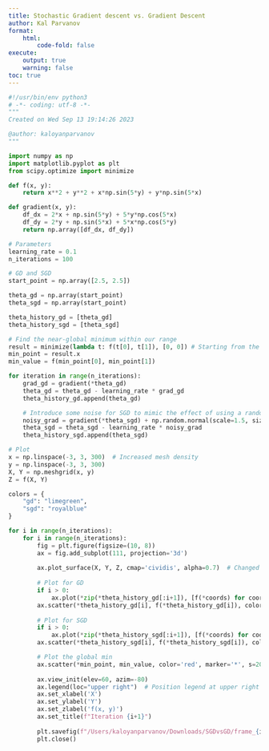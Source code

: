 ```yaml
---
title: Stochastic Gradient descent vs. Gradient Descent
author: Kal Parvanov
format:
    html:
        code-fold: false
execute:
    output: true
    warning: false
toc: true
---
```


```python
#!/usr/bin/env python3
# -*- coding: utf-8 -*-
"""
Created on Wed Sep 13 19:14:26 2023

@author: kaloyanparvanov
"""

import numpy as np
import matplotlib.pyplot as plt
from scipy.optimize import minimize

def f(x, y):
    return x**2 + y**2 + x*np.sin(5*y) + y*np.sin(5*x)

def gradient(x, y):
    df_dx = 2*x + np.sin(5*y) + 5*y*np.cos(5*x)
    df_dy = 2*y + np.sin(5*x) + 5*x*np.cos(5*y)
    return np.array([df_dx, df_dy])

# Parameters
learning_rate = 0.1
n_iterations = 100

# GD and SGD
start_point = np.array([2.5, 2.5])

theta_gd = np.array(start_point)
theta_sgd = np.array(start_point)

theta_history_gd = [theta_gd]
theta_history_sgd = [theta_sgd]

# Find the near-global minimum within our range
result = minimize(lambda t: f(t[0], t[1]), [0, 0]) # Starting from the point (0,0)
min_point = result.x
min_value = f(min_point[0], min_point[1])

for iteration in range(n_iterations):
    grad_gd = gradient(*theta_gd)
    theta_gd = theta_gd - learning_rate * grad_gd
    theta_history_gd.append(theta_gd)

    # Introduce some noise for SGD to mimic the effect of using a random data point.
    noisy_grad = gradient(*theta_sgd) + np.random.normal(scale=1.5, size=2)
    theta_sgd = theta_sgd - learning_rate * noisy_grad
    theta_history_sgd.append(theta_sgd)

# Plot
x = np.linspace(-3, 3, 300)  # Increased mesh density
y = np.linspace(-3, 3, 300)
X, Y = np.meshgrid(x, y)
Z = f(X, Y)

colors = {
    "gd": "limegreen",
    "sgd": "royalblue"
}

for i in range(n_iterations):
    for i in range(n_iterations):
        fig = plt.figure(figsize=(10, 8))
        ax = fig.add_subplot(111, projection='3d')
        
        ax.plot_surface(X, Y, Z, cmap='cividis', alpha=0.7)  # Changed colormap to viridis
    
        # Plot for GD
        if i > 0:
            ax.plot(*zip(*theta_history_gd[:i+1]), [f(*coords) for coords in theta_history_gd[:i+1]], color=colors["gd"], alpha=0.5)
        ax.scatter(*theta_history_gd[i], f(*theta_history_gd[i]), color=colors["gd"], label='GD', s=60, edgecolors='k')
    
        # Plot for SGD
        if i > 0:
            ax.plot(*zip(*theta_history_sgd[:i+1]), [f(*coords) for coords in theta_history_sgd[:i+1]], color=colors["sgd"], alpha=0.5)
        ax.scatter(*theta_history_sgd[i], f(*theta_history_sgd[i]), color=colors["sgd"], label='SGD', s=60, edgecolors='k')

        # Plot the global min
        ax.scatter(*min_point, min_value, color='red', marker='*', s=200, label='Global Min' if i == 0 else "")
    
        ax.view_init(elev=60, azim=-80)
        ax.legend(loc="upper right")  # Position legend at upper right
        ax.set_xlabel('X')
        ax.set_ylabel('Y')
        ax.set_zlabel('f(x, y)')
        ax.set_title(f"Iteration {i+1}")
    
        plt.savefig(f"/Users/kaloyanparvanov/Downloads/SGDvsGD/frame_{i}.png")
        plt.close()
```